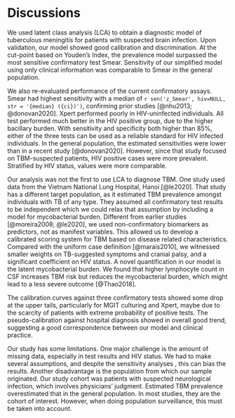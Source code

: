 # Discussions

We used latent class analysis (LCA) to obtain a diagnostic model of tuberculous meningitis for patients with suspected brain infection. Upon validation, our model showed good calibration and discrimination. At the cut-point based on Youden's Index, the prevalence model surpassed the most sensitive confirmatory test Smear. Sensitivity of our simplified model using only clinical information was comparable to Smear in the general population. 

We also re-evaluated performance of the current confirmatory assays. Smear had highest sensitivity with a median of `r sen('z_Smear', hiv=NULL, str = '{median} ({ci})')`, confirming prior studies [@nhu2013; @donovan2020]. Xpert performed poorly in HIV-uninfected individuals. All test performed much better in the HIV positive group, due to the higher bacillary burden. With sensitivity and specificity both higher than 85%, either of the three tests can be used as a reliable standard for HIV infected individuals. In the general population, the estimated sensitivities were lower than in a recent study [@donovan2020]. However, since that study focused on TBM-suspected patients, HIV positive cases were more prevalent. Stratified by HIV status, values were more comparable.

Our analysis was not the first to use LCA to diagnose TBM. One study used data from the Vietnam National Lung Hospital, Hanoi [@le2020]. That study has a different target population, as it estimated TBM prevalence amongst individuals with TB of any type. They assumed all confirmatory test results to be independent which we could relax that assumption by including a model for mycobacterial burden. Different from earlier studies [@moreira2008; @le2020], we used non-confirmatory biomarkers as predictors<!-- why predictor heres-->, not as manifest variables. This allowed us to develop a calibrated scoring system for TBM based on disease related characteristics. Compared with the uniform case definition [@marais2010], we witnessed smaller weights on TB-suggested symptoms and cranial palsy, and a significant coefficient on HIV status. A novel quantification in our model is the latent mycobacterial burden. We found that higher lymphocyte count in CSF increases TBM risk but reduces the mycobacterial burden, which might lead to a less severe outcome [@Thao2018].

The calibration curves against three confirmatory tests showed some drop at the upper tails, particularly for MGIT culturing and Xpert, maybe due to the scarcity of patients with extreme probability of positive tests. <!--The preudo-calibration against the hospital diagnosis showed some level of overestimation around $x=0.7$. This suggests some misdiagnosis in practice, which motivates us to use the LCA, but might also due to some hidden factors we failed to capture. Further research is required.-->The pseudo-calibration against hospital diagnosis showed in overall good trend, suggesting a good correspondence between our model and clinical practice.

Our study has some limitations. One major challenge is the amount of missing data, especially in test results and HIV status. We had to make several assumptions, and despite the sensitivity analyses , this can bias the results. <!-- No interactions between covariates were considered due to limited sample size so potential association may have been missed.-->  Another disadvantage is the population from which our sample originated. Our study cohort was patients with suspected neurological infection, which involves physicians' judgment. Estimated TBM prevalence overestimated that in the general population. In most studies, they are the cohort of interest. However, when doing population surveillance, this must be taken into account. <!-- The third issue can come from our model design that is dependent on expertise and accidentally fusing some amount of noise could impact the overall estimates. --> 
